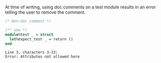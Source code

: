 At time of writing, using doc comments on a test module results in an error telling the
user to remove the comment.

```ocaml
(* Non-doc comment *)

(** wow *)
module%test _ = struct
  let%expect_test _ = return ()
end
```
```mdx-error
Line 3, characters 3-13:
Error: Attributes not allowed here
```
